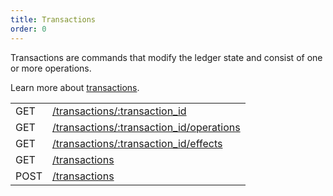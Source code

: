 ```yaml
---
title: Transactions
order: 0
---
```



Transactions are commands that modify the ledger state and consist of one or more operations.

Learn more about [transactions](/docs/glossary/#transaction).

<EndpointsTable title="Endpoints">

|      |                                                              |
| ---- | ------------------------------------------------------------ |
| GET  | [/transactions/:transaction_id](../retrieve-a-transaction.api.mdx)                |
| GET  | [/transactions/:transaction_id/operations](../retrieve-a-transactions-operations.api.mdx) |
| GET  | [/transactions/:transaction_id/effects](../retrieve-a-transactions-effects.api.mdx)       |
| GET  | [/transactions](../list-all-transactions.api.mdx)                                  |
| POST | [/transactions](../submit-a-transaction.api.mdx)                                  |

</EndpointsTable>
